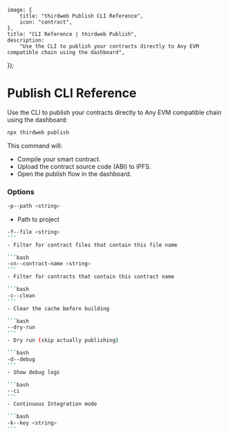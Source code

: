 
	image: {
		title: "thirdweb Publish CLI Reference",
		icon: "contract",
	},
	title: "CLI Reference | thirdweb Publish",
	description:
		"Use the CLI to publish your contracts directly to Any EVM compatible chain using the dashboard",
});

# Publish CLI Reference

Use the CLI to publish your contracts directly to Any EVM compatible chain using the dashboard:

```bash
npx thirdweb publish
```

This command will:

- Compile your smart contract.
- Upload the contract source code (ABI) to IPFS.
- Open the publish flow in the dashboard.

### Options

```bash
-p--path <string>
```

- Path to project

````bash
-f--file <string>
```
- Filter for contract files that contain this file name

```bash
-cn--contract-name <string>
```
- Filter for contracts that contain this contract name

```bash
-c--clean
```
- Clear the cache before building

```bash
--dry-run
```
- Dry run (skip actually publishing)

```bash
-d--debug
```
- Show debug logs

```bash
--ci
```
- Continuous Integration mode

```bash
-k--key <string>
```
````
